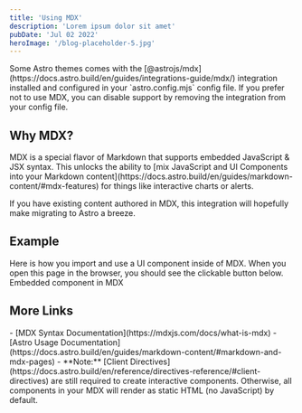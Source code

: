 ```yaml
---
title: 'Using MDX'
description: 'Lorem ipsum dolor sit amet'
pubDate: 'Jul 02 2022'
heroImage: '/blog-placeholder-5.jpg'
---
```


<span class="font-read">
Some Astro themes comes with the [@astrojs/mdx](https://docs.astro.build/en/guides/integrations-guide/mdx/) integration installed and configured in your `astro.config.mjs` config file. If you prefer not to use MDX, you can disable support by removing the integration from your config file.
</span>

## Why MDX?

<span class="font-read">
MDX is a special flavor of Markdown that supports embedded JavaScript & JSX syntax. This unlocks the ability to [mix JavaScript and UI Components into your Markdown content](https://docs.astro.build/en/guides/markdown-content/#mdx-features) for things like interactive charts or alerts.

If you have existing content authored in MDX, this integration will hopefully make migrating to Astro a breeze.
</span>

## Example

<span class="font-read">
Here is how you import and use a UI component inside of MDX.
When you open this page in the browser, you should see the clickable button below.
</span>


<HeaderLink href="#" onclick="alert('clicked!')">
	Embedded component in MDX
</HeaderLink>

## More Links

<span class="font-read">
- [MDX Syntax Documentation](https://mdxjs.com/docs/what-is-mdx)
- [Astro Usage Documentation](https://docs.astro.build/en/guides/markdown-content/#markdown-and-mdx-pages)
- **Note:** [Client Directives](https://docs.astro.build/en/reference/directives-reference/#client-directives) are still required to create interactive components. Otherwise, all components in your MDX will render as static HTML (no JavaScript) by default.
</span>
